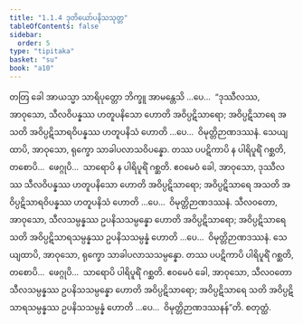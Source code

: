 ```yaml
---
title: "1.1.4 ဒုတိယော်ပနိသသုတ္တ"
tableOfContents: false
sidebar:
  order: 5
type: "tipitaka"
basket: "su"
book: "a10"
---
```



<DynamicBreadcrumb />

<Division number="4" book="a10">

<Paragraph number="20" book="a10">
တတြ ခေါ အာယသ္မာ သာရိပုတ္တော ဘိက္ခူ အာမန္တေသိ …ပေ…  “ဒုဿီလဿ, အာဝုသော, သီလဝိပန္နဿ ဟတူပနိသော ဟောတိ အဝိပ္ပဋိသာရော; အဝိပ္ပဋိသာရေ အသတိ အဝိပ္ပဋိသာရဝိပန္နဿ ဟတူပနိသံ ဟောတိ …ပေ…  ဝိမုတ္တိဉာဏဒဿနံ. သေယျထာပိ, အာဝုသော, ရုက္ခော သာခါပလာသဝိပန္နော. တဿ ပပဋိကာပိ န ပါရိပူရိံ ဂစ္ဆတိ, တစောပိ…  ဖေဂ္ဂုပိ…  သာရောပိ န ပါရိပူရိံ ဂစ္ဆတိ. ဧဝမေဝံ ခေါ, အာဝုသော, ဒုဿီလဿ သီလဝိပန္နဿ ဟတူပနိသော ဟောတိ အဝိပ္ပဋိသာရော; အဝိပ္ပဋိသာရေ အသတိ အဝိပ္ပဋိသာရဝိပန္နဿ ဟတူပနိသံ ဟောတိ …ပေ…  ဝိမုတ္တိဉာဏဒဿနံ.
</Paragraph>

<Paragraph number="21" book="a10">
သီလဝတော, အာဝုသော, သီလသမ္ပန္နဿ ဥပနိသသမ္ပန္နော ဟောတိ အဝိပ္ပဋိသာရော; အဝိပ္ပဋိသာရေ သတိ အဝိပ္ပဋိသာရသမ္ပန္နဿ ဥပနိသသမ္ပန္နံ ဟောတိ …ပေ…  ဝိမုတ္တိဉာဏဒဿနံ. သေယျထာပိ, အာဝုသော, ရုက္ခော သာခါပလာသသမ္ပန္နော. တဿ ပပဋိကာပိ ပါရိပူရိံ ဂစ္ဆတိ, တစောပိ…  ဖေဂ္ဂုပိ…  သာရောပိ ပါရိပူရိံ ဂစ္ဆတိ. ဧဝမေဝံ ခေါ, အာဝုသော, သီလဝတော သီလသမ္ပန္နဿ ဥပနိသသမ္ပန္နော ဟောတိ အဝိပ္ပဋိသာရော; အဝိပ္ပဋိသာရေ သတိ အဝိပ္ပဋိသာရသမ္ပန္နဿ ဥပနိသသမ္ပန္နံ ဟောတိ …ပေ…  ဝိမုတ္တိဉာဏဒဿနန်”တိ.

</Paragraph>
</Division>

<Paragraph number="22" type="center" book="a10">
စတုတ္ထံ.
</Paragraph>